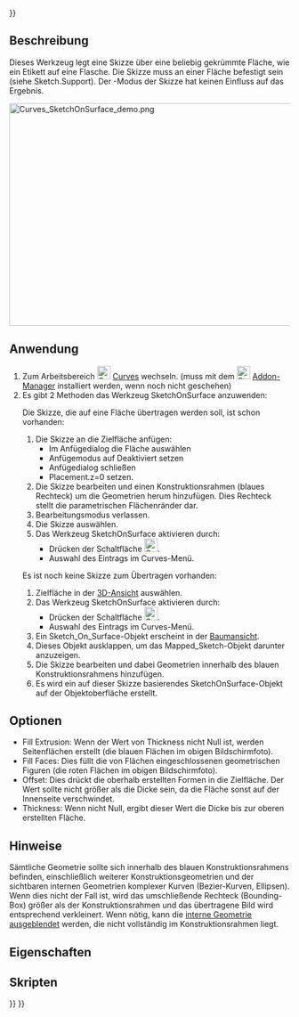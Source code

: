 <languages/>
{{UnfinishedDocu{{#translation:}}}}

{{Docnav/de
|[[Curves_IsoCurve/de|IsoKurve]]
|[[Curves_Sweep2Rails/de|Sweep2Rails]]
|[[Curves_Workbench/de|Curves]]
|IconL=Curves_IsoCurve.svg
|IconR=Curves_Sweep2Rails.svg
|IconC=Curves_workbench_icon.svg
}}

{{GuiCommand/de
|Name=Curves SketchOnSurface
|Name/de=Curves SkizzeAufFläche
|MenuLocation=Surfaces → Sketch on Surface
|Workbenches=[[Curves_Workbench/de|Curves]]
}}

<span id="Description"></span>
==Beschreibung==

Dieses Werkzeug legt eine Skizze über eine beliebig gekrümmte Fläche, wie ein Etikett auf eine Flasche.
Die Skizze muss an einer Fläche befestigt sein (siehe Sketch.Support).
Der {{incode|Map}}-Modus der Skizze hat keinen Einfluss auf das Ergebnis.

[[File:Curves_SketchOnSurface_demo.png|600x400px]]
{{Caption|Die Abbildung zeigt ein {{incode|Sketch_On_Surface}}-Objekt auf eine Zylinderfläche angewendet (links) und die zugrundeliegende Skizze im Bearbeitungsmodus (rechts)}}

<span id="Usage"></span>
==Anwendung==

# Zum Arbeitsbereich [[Image:Curves_workbench_icon.svg|24px]] [[Curves_Workbench/de|Curves]] wechseln. (muss mit dem  [[Image:Std_AddonMgr.svg|24px]] [[Std_AddonMgr/de|Addon-Manager]] installiert werden, wenn noch nicht geschehen)
# Es gibt 2 Methoden das Werkzeug SketchOnSurface anzuwenden:
#; Die Skizze, die auf eine Fläche übertragen werden soll, ist schon vorhanden:
## Die Skizze an die Zielfläche anfügen:
##* Im Anfügedialog die Fläche auswählen
##* Anfügemodus auf Deaktiviert setzen
##* Anfügedialog schließen
##* Placement.z=0 setzen.
## Die Skizze bearbeiten und einen Konstruktionsrahmen (blaues Rechteck) um die Geometrien herum hinzufügen. Dies Rechteck stellt die parametrischen Flächenränder dar.
## Bearbeitungsmodus verlassen.
## Die Skizze auswählen.
## Das Werkzeug SketchOnSurface aktivieren durch:
##* Drücken der Schaltfläche [[Image:Curves_SketchOnSurface.svg|24px]].
##* Auswahl des Eintrags {{MenuCommand|Surfaces → Sketch on Surface}} im Curves-Menü.
#; Es ist noch keine Skizze zum Übertragen vorhanden:
## Zielfläche in der [[3D_view/de|3D-Ansicht]] auswählen.
## Das Werkzeug SketchOnSurface aktivieren durch:
##* Drücken der Schaltfläche [[Image:Curves_SketchOnSurface.svg|24px]].
##* Auswahl des Eintrags {{MenuCommand|Surfaces → Sketch on Surface}} im Curves-Menü.
## Ein Sketch_On_Surface-Objekt erscheint in der [[Tree_view/de|Baumansicht]].
## Dieses Objekt ausklappen, um das Mapped_Sketch-Objekt darunter anzuzeigen.
## Die Skizze bearbeiten und dabei Geometrien innerhalb des blauen Konstruktionsrahmens hinzufügen.
## Es wird ein auf dieser Skizze basierendes SketchOnSurface-Objekt auf der Objektoberfläche erstellt.

<span id="Options"></span>
==Optionen== 

* Fill Extrusion: Wenn der Wert von Thickness nicht Null ist, werden Seitenflächen erstellt (die blauen Flächen im obigen Bildschirmfoto).
* Fill Faces: Dies füllt die von Flächen eingeschlossenen geometrischen Figuren (die roten Flächen im obigen Bildschirmfoto).
* Offset: Dies drückt die oberhalb erstellten Formen in die Zielfläche. Der Wert sollte nicht größer als die Dicke sein, da die Fläche sonst auf der Innenseite verschwindet.
* Thickness: Wenn nicht Null, ergibt dieser Wert die Dicke bis zur oberen erstellten Fläche.

<span id="Notes"></span>
==Hinweise==

Sämtliche Geometrie sollte sich innerhalb des blauen Konstruktionsrahmens befinden, einschließlich weiterer Konstruktionsgeometrien und der sichtbaren internen Geometrien komplexer Kurven (Bezier-Kurven, Ellipsen). Wenn dies nicht der Fall ist, wird das umschließende Rechteck (Bounding-Box) größer als der Konstruktionsrahmen und das übertragene Bild wird entsprechend verkleinert. Wenn nötig, kann die [[Sketcher_RestoreInternalAlignmentGeometry/de|interne Geometrie ausgeblendet]] werden, die nicht vollständig im Konstruktionsrahmen liegt.

<span id="Properties"></span>
==Eigenschaften==

<span id="Scripting"></span>
==Skripten==


{{Docnav/de
|[[Curves_IsoCurve/de|IsoKurve]]
|[[Curves_Sweep2Rails/de|Sweep2Rails]]
|[[Curves_Workbench/de|Curves]]
|IconL=Curves_IsoCurve.svg
|IconR=Curves_Sweep2Rails.svg
|IconC=Curves_workbench_icon.svg
}}

{{Curves Tools navi{{#translation:}}}}
{{Userdocnavi{{#translation:}}}}